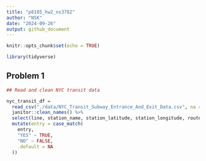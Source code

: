 ```yaml
---
title: "p8105_hw2_ns3782"
author: "NSK"
date: "2024-09-26"
output: github_document
---
```


```r
knitr::opts_chunk$set(echo = TRUE)
```


```r
library(tidyverse)
```

## Problem 1


```r

## Read and clean NYC transit data

nyc_transit_df = 
  read_csv("./data/NYC_Transit_Subway_Entrance_And_Exit_Data.csv", na = c("NA", ".", "")) %>% 
  janitor::clean_names() %>% 
  select(line, station_name, station_latitude, station_longitude, route1:route11, entry, vending, entrance_type, ada) %>%
  mutate(entry = case_match(
    entry,
    "YES" ~ TRUE,
    "NO" ~ FALSE,
    .default = NA
  ))



```
